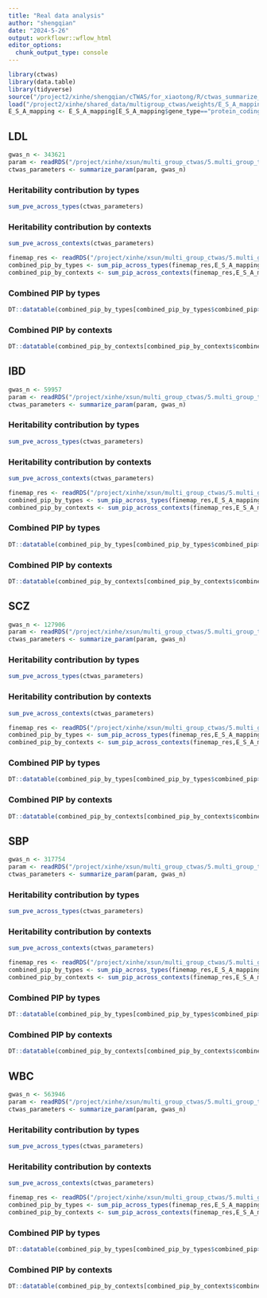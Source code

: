 ```yaml
---
title: "Real data analysis"
author: "shengqian"
date: "2024-5-26"
output: workflowr::wflow_html
editor_options:
  chunk_output_type: console
---
```


```r
library(ctwas)
library(data.table)
library(tidyverse)
source("/project2/xinhe/shengqian/cTWAS/for_xiaotong/R/ctwas_summarize_finemap_res.R")
load("/project2/xinhe/shared_data/multigroup_ctwas/weights/E_S_A_mapping.RData")
E_S_A_mapping <- E_S_A_mapping[E_S_A_mapping$gene_type=="protein_coding",] #limit to protein coding genes
```

## LDL
```r
gwas_n <- 343621
param <- readRDS("/project/xinhe/xsun/multi_group_ctwas/5.multi_group_testing/results/LDL-ukb-d-30780_irnt/LDL-ukb-d-30780_irnt.param.RDS")
ctwas_parameters <- summarize_param(param, gwas_n)
```

### Heritability contribution by types
```r
sum_pve_across_types(ctwas_parameters)
```

### Heritability contribution by contexts
```r
sum_pve_across_contexts(ctwas_parameters)
```

```r
finemap_res <- readRDS("/project/xinhe/xsun/multi_group_ctwas/5.multi_group_testing/results/LDL-ukb-d-30780_irnt/LDL-ukb-d-30780_irnt.finemap_res.RDS")
combined_pip_by_types <- sum_pip_across_types(finemap_res,E_S_A_mapping)
combined_pip_by_contexts <- sum_pip_across_contexts(finemap_res,E_S_A_mapping)
```

### Combined PIP by types
```r
DT::datatable(combined_pip_by_types[combined_pip_by_types$combined_pip>0.8,])
```

### Combined PIP by contexts
```r
DT::datatable(combined_pip_by_contexts[combined_pip_by_contexts$combined_pip>0.8,])
```

## IBD
```r
gwas_n <- 59957
param <- readRDS("/project/xinhe/xsun/multi_group_ctwas/5.multi_group_testing/results/IBD-ebi-a-GCST004131/IBD-ebi-a-GCST004131.param.RDS")
ctwas_parameters <- summarize_param(param, gwas_n)
```

### Heritability contribution by types
```r
sum_pve_across_types(ctwas_parameters)
```

### Heritability contribution by contexts
```r
sum_pve_across_contexts(ctwas_parameters)
```

```r
finemap_res <- readRDS("/project/xinhe/xsun/multi_group_ctwas/5.multi_group_testing/results/IBD-ebi-a-GCST004131/IBD-ebi-a-GCST004131.finemap_res.RDS")
combined_pip_by_types <- sum_pip_across_types(finemap_res,E_S_A_mapping)
combined_pip_by_contexts <- sum_pip_across_contexts(finemap_res,E_S_A_mapping)
```

### Combined PIP by types
```r
DT::datatable(combined_pip_by_types[combined_pip_by_types$combined_pip>0.8,])
```

### Combined PIP by contexts
```r
DT::datatable(combined_pip_by_contexts[combined_pip_by_contexts$combined_pip>0.8,])
```

## SCZ
```r
gwas_n <- 127906
param <- readRDS("/project/xinhe/xsun/multi_group_ctwas/5.multi_group_testing/results/SCZ-ieu-b-5102/SCZ-ieu-b-5102.param.RDS")
ctwas_parameters <- summarize_param(param, gwas_n)
```

### Heritability contribution by types
```r
sum_pve_across_types(ctwas_parameters)
```

### Heritability contribution by contexts
```r
sum_pve_across_contexts(ctwas_parameters)
```

```r
finemap_res <- readRDS("/project/xinhe/xsun/multi_group_ctwas/5.multi_group_testing/results/SCZ-ieu-b-5102/SCZ-ieu-b-5102.finemap_res.RDS")
combined_pip_by_types <- sum_pip_across_types(finemap_res,E_S_A_mapping)
combined_pip_by_contexts <- sum_pip_across_contexts(finemap_res,E_S_A_mapping)
```

### Combined PIP by types
```r
DT::datatable(combined_pip_by_types[combined_pip_by_types$combined_pip>0.8,])
```

### Combined PIP by contexts
```r
DT::datatable(combined_pip_by_contexts[combined_pip_by_contexts$combined_pip>0.8,])
```

## SBP 
```r
gwas_n <- 317754
param <- readRDS("/project/xinhe/xsun/multi_group_ctwas/5.multi_group_testing/results/SBP-ukb-a-360/SBP-ukb-a-360.param.RDS")
ctwas_parameters <- summarize_param(param, gwas_n)
```

### Heritability contribution by types
```r
sum_pve_across_types(ctwas_parameters)
```

### Heritability contribution by contexts
```r
sum_pve_across_contexts(ctwas_parameters)
```

```r
finemap_res <- readRDS("/project/xinhe/xsun/multi_group_ctwas/5.multi_group_testing/results/SBP-ukb-a-360/SBP-ukb-a-360.finemap_res.RDS")
combined_pip_by_types <- sum_pip_across_types(finemap_res,E_S_A_mapping)
combined_pip_by_contexts <- sum_pip_across_contexts(finemap_res,E_S_A_mapping)
```

### Combined PIP by types
```r
DT::datatable(combined_pip_by_types[combined_pip_by_types$combined_pip>0.8,])
```

### Combined PIP by contexts
```r
DT::datatable(combined_pip_by_contexts[combined_pip_by_contexts$combined_pip>0.8,])
```

## WBC 
```r
gwas_n <- 563946
param <- readRDS("/project/xinhe/xsun/multi_group_ctwas/5.multi_group_testing/results/WBC-ieu-b-30/WBC-ieu-b-30.param.RDS")
ctwas_parameters <- summarize_param(param, gwas_n)
```

### Heritability contribution by types
```r
sum_pve_across_types(ctwas_parameters)
```

### Heritability contribution by contexts
```r
sum_pve_across_contexts(ctwas_parameters)
```

```r
finemap_res <- readRDS("/project/xinhe/xsun/multi_group_ctwas/5.multi_group_testing/results/WBC-ieu-b-30/WBC-ieu-b-30.finemap_res.RDS")
combined_pip_by_types <- sum_pip_across_types(finemap_res,E_S_A_mapping)
combined_pip_by_contexts <- sum_pip_across_contexts(finemap_res,E_S_A_mapping)
```

### Combined PIP by types
```r
DT::datatable(combined_pip_by_types[combined_pip_by_types$combined_pip>0.8,])
```

### Combined PIP by contexts
```r
DT::datatable(combined_pip_by_contexts[combined_pip_by_contexts$combined_pip>0.8,])
```
